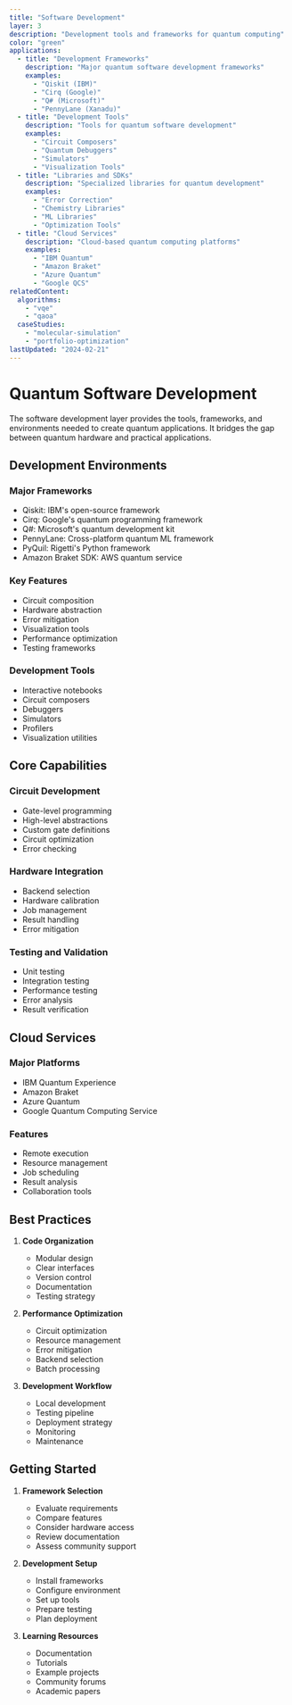```yaml
---
title: "Software Development"
layer: 3
description: "Development tools and frameworks for quantum computing"
color: "green"
applications:
  - title: "Development Frameworks"
    description: "Major quantum software development frameworks"
    examples:
      - "Qiskit (IBM)"
      - "Cirq (Google)"
      - "Q# (Microsoft)"
      - "PennyLane (Xanadu)"
  - title: "Development Tools"
    description: "Tools for quantum software development"
    examples:
      - "Circuit Composers"
      - "Quantum Debuggers"
      - "Simulators"
      - "Visualization Tools"
  - title: "Libraries and SDKs"
    description: "Specialized libraries for quantum development"
    examples:
      - "Error Correction"
      - "Chemistry Libraries"
      - "ML Libraries"
      - "Optimization Tools"
  - title: "Cloud Services"
    description: "Cloud-based quantum computing platforms"
    examples:
      - "IBM Quantum"
      - "Amazon Braket"
      - "Azure Quantum"
      - "Google QCS"
relatedContent:
  algorithms:
    - "vqe"
    - "qaoa"
  caseStudies:
    - "molecular-simulation"
    - "portfolio-optimization"
lastUpdated: "2024-02-21"
---
```


# Quantum Software Development

The software development layer provides the tools, frameworks, and environments needed to create quantum applications. It bridges the gap between quantum hardware and practical applications.

## Development Environments

### Major Frameworks
- Qiskit: IBM's open-source framework
- Cirq: Google's quantum programming framework
- Q#: Microsoft's quantum development kit
- PennyLane: Cross-platform quantum ML framework
- PyQuil: Rigetti's Python framework
- Amazon Braket SDK: AWS quantum service

### Key Features
- Circuit composition
- Hardware abstraction
- Error mitigation
- Visualization tools
- Performance optimization
- Testing frameworks

### Development Tools
- Interactive notebooks
- Circuit composers
- Debuggers
- Simulators
- Profilers
- Visualization utilities

## Core Capabilities

### Circuit Development
- Gate-level programming
- High-level abstractions
- Custom gate definitions
- Circuit optimization
- Error checking

### Hardware Integration
- Backend selection
- Hardware calibration
- Job management
- Result handling
- Error mitigation

### Testing and Validation
- Unit testing
- Integration testing
- Performance testing
- Error analysis
- Result verification

## Cloud Services

### Major Platforms
- IBM Quantum Experience
- Amazon Braket
- Azure Quantum
- Google Quantum Computing Service

### Features
- Remote execution
- Resource management
- Job scheduling
- Result analysis
- Collaboration tools

## Best Practices

1. **Code Organization**
   - Modular design
   - Clear interfaces
   - Version control
   - Documentation
   - Testing strategy

2. **Performance Optimization**
   - Circuit optimization
   - Resource management
   - Error mitigation
   - Backend selection
   - Batch processing

3. **Development Workflow**
   - Local development
   - Testing pipeline
   - Deployment strategy
   - Monitoring
   - Maintenance

## Getting Started

1. **Framework Selection**
   - Evaluate requirements
   - Compare features
   - Consider hardware access
   - Review documentation
   - Assess community support

2. **Development Setup**
   - Install frameworks
   - Configure environment
   - Set up tools
   - Prepare testing
   - Plan deployment

3. **Learning Resources**
   - Documentation
   - Tutorials
   - Example projects
   - Community forums
   - Academic papers
